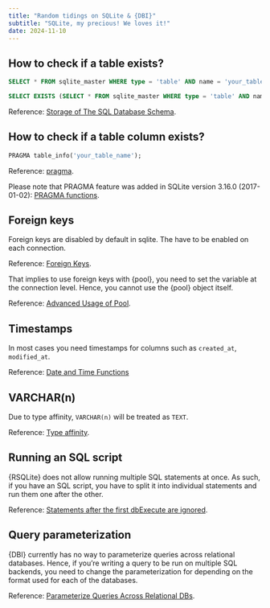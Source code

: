 ```yaml
---
title: "Random tidings on SQLite & {DBI}"
subtitle: "SQLite, my precious! We loves it!"
date: 2024-11-10
---
```


## How to check if a table exists?

```sql
SELECT * FROM sqlite_master WHERE type = 'table' AND name = 'your_table_name';
```

```sql
SELECT EXISTS (SELECT * FROM sqlite_master WHERE type = 'table' AND name = 'your_table_name');
```

Reference: [Storage of The SQL Database Schema](https://www.sqlite.org/fileformat2.html#storage_of_the_sql_database_schema).

## How to check if a table column exists?

```sql
PRAGMA table_info('your_table_name');
```

Reference: [pragma](https://www.sqlite.org/pragma.html#pragma_table_info).

Please note that PRAGMA feature was added in SQLite version 3.16.0 (2017-01-02): [PRAGMA functions](https://sqlite.org/pragma.html#pragfunc).

## Foreign keys

Foreign keys are disabled by default in sqlite. The have to be enabled on each connection.

Reference: [Foreign Keys](https://www.sqlite.org/foreignkeys.html).

That implies to use foreign keys with {pool}, you need to set the variable at the connection
level. Hence, you cannot use the {pool} object itself.

Reference: [Advanced Usage of Pool](https://shiny.posit.co/r/articles/build/pool-advanced/).

## Timestamps

In most cases you need timestamps for columns such as `created_at`, `modified_at`.

Reference: [Date and Time Functions](https://www.sqlite.org/lang_datefunc.html)

## VARCHAR(n)

Due to type affinity, `VARCHAR(n)` will be treated as `TEXT`.

Reference: [Type affinity](https://www.sqlite.org/datatype3.html#type_affinity).

## Running an SQL script

{RSQLite} does not allow running multiple SQL statements at once.
As such, if you have an SQL script, you have to split it into individual 
statements and run them one after the other.

Reference: [Statements after the first dbExecute are ignored](https://github.com/r-dbi/RSQLite/issues/313).

## Query parameterization

{DBI} currently has no way to parameterize queries across relational databases.
Hence, if you're writing a query to be run on multiple SQL backends,
you need to change the parameterization for depending on the format used
for each of the databases.

Reference: [Parameterize Queries Across Relational DBs](https://dbi.r-dbi.org/reference/dbBind.html#details).
